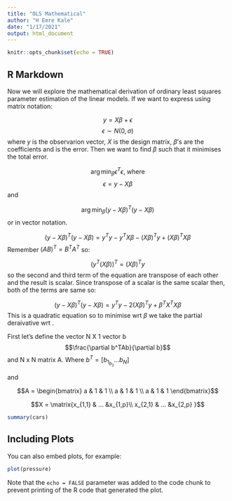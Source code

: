 ---
title: "OLS Mathematical"
author: "H Emre Kale"
date: "1/17/2021"
output: html_document
---

```{r setup, include=FALSE}
knitr::opts_chunk$set(echo = TRUE)
```

## R Markdown

Now we will explore the mathematical derivation of ordinary least squares parameter estimation of the  linear models. If we want to express using matrix notation:

$$y = X\beta + \epsilon$$
$$\epsilon \sim N(0,\sigma)$$
where $y$ is the observarion vector, $X$ is the design matrix, $\beta$'s are the coefficients and \epsilon is the error. Then we want to find $\beta$ such that it minimises the total error.

$$\arg\min_{\beta} \epsilon^T\epsilon \text{, where}  $$
$$ \epsilon = y - X\beta $$
and

$$\arg \min_{\beta}(y - X\beta)^T(y - X\beta)$$
or in vector notation.

$$(y - X\beta)^T(y - X\beta) = y^Ty - y^TX\beta - (X\beta)^Ty + (X\beta)^T X\beta$$
Remember $(AB)^T = B^TA^T$ so:

$$(y^T(X\beta))^T =  (X\beta)^T y$$
so the second and third term of the equation are transpose of each other and the result is scalar. Since transpose of a scalar is the same scalar then, both of the terms are same so:

$$(y - X\beta)^T(y - X\beta) = y^Ty - 2(X\beta)^Ty + \beta^T X^T X\beta$$
This is a quadratic equation so to minimise wrt $\beta$ we take the partial deraivative wrt \beta.

First let's define the vector N X 1 vector b $$\frac{\partial b^TAb}{\partial b}$$ and N x N matrix A. 
Where $b^T = [b_1 _b_2 ... b_N]$

and

$$A = \begin{bmatrix}
  a & 1 & 1 \\ a & 1 & 1 \\ a & 1 & 1
\end{bmatrix}$$


$$X = \matrix{x_{1,1} & ... &x_{1,p}\\ x_{2,1} & ... &x_{2,p} }$$



```{r cars}
summary(cars)
```

## Including Plots

You can also embed plots, for example:

```{r pressure, echo=FALSE}
plot(pressure)
```

Note that the `echo = FALSE` parameter was added to the code chunk to prevent printing of the R code that generated the plot.
